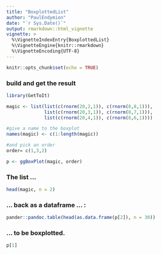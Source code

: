 ```yaml
---
title: "BoxplottedList"
author: "PaulEndymion"
date: "`r Sys.Date()`"
output: rmarkdown::html_vignette
vignette: >
  %\VignetteIndexEntry{BoxplottedList}
  %\VignetteEngine{knitr::rmarkdown}
  %\VignetteEncoding{UTF-8}
---
```


```r
knitr::opts_chunk$set(echo = TRUE)
```

### build and get the result
```r
library(GetToIt)

magic <- list(list(c(rnorm(20,2,1)), c(rnorm(8,8,1))),
              list(c(rnorm(20,3,1)), c(rnorm(8,7,1))),                   
              list(c(rnorm(20,4,1)), c(rnorm(8,6,1)))) 

#give a name to the boxplot
names(magic) <- c(1:length(magic))

#and pick an order
order= c(1,3,2)

p <- ggBoxPlot(magic, order)
```

### The list ...
```r

head(magic, n = 2)

```

### ... back as a dataframe ... :

```r
pander::pandoc.table(head(as.data.frame(p[2]), n = 30))
```



### ... to be boxplotted.

```r
p[1]
```
